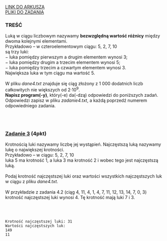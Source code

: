 
<div className="box_link"><a className="link  link_materials" target="_blank" href="https://arkusze.pl/maturalne/informatyka-2020-kwiecien-probna-rozszerzona-2.pdf">LINK DO ARKUSZA</a>
<br/>
<a className="link  link_materials" href="https://arkusze.pl/maturalne/informatyka-2020-kwiecien-probna-rozszerzona-zalaczniki.zip"> PLIKI DO ZADANIA</a>

<br/>
</div>

### TREŚĆ

Luką w ciągu liczbowym nazywamy <b>bezwzględną wartość różnicy</b> między dwoma kolejnymi
elementami.<br/>
Przykładowo – w czteroelementowym ciągu: 5, 2, 7, 10<br/>
są trzy luki:<br/>
− luka pomiędzy pierwszym a drugim elementem wynosi 3;<br/>
− luka pomiędzy drugim a trzecim elementem wynosi 5;<br/>
− luka pomiędzy trzecim a czwartym elementem wynosi 3.<br/>
Największa luka w tym ciągu ma wartość 5.<br/><br/>
W pliku <i>dane4.txt</i> znajduje się ciąg złożony z 1 000 dodatnich liczb całkowitych nie
większych od 2⋅10<sup>9</sup>.<br/> <b>Napisz program(-y)</b>, który(-e) da(-dzą) odpowiedzi do poniższych zadań.
Odpowiedzi zapisz w pliku <i>zadanie4.txt</i>, a każdą poprzedź numerem odpowiedniego
zadania.

<br/><br/>

### <u>Zadanie 3</u> (4pkt)

Krotnością luki nazywamy liczbę jej wystąpień. Najczęstszą luką nazywamy lukę
o największej krotności.<br/>
Przykładowo – w ciągu: 5, 2, 7, 10<br/>
luka 5 ma krotność 1, a luka 3 ma krotność 2 i wobec tego jest najczęstszą luką.<br/><br/>
Podaj krotność najczęstszej luki oraz wartości wszystkich najczęstszych luk w ciągu z pliku
<i>dane4.txt</i>. 
<br/><br/>
W przykładzie z zadania 4.2 (ciąg 4, 11, 4, 1, 4, 7, 11, 12, 13, 14, 7, 0, 3) krotność najczęstszej
luki wynosi 4. Tę krotność mają luki 7 i 3.

<br/><br/>
<Dropdown title="ODPOWIEDŹ">

```text
Krotność najczęstszej luki: 31
Wartości najczęstszych luk:
149
11
```
</Dropdown>


